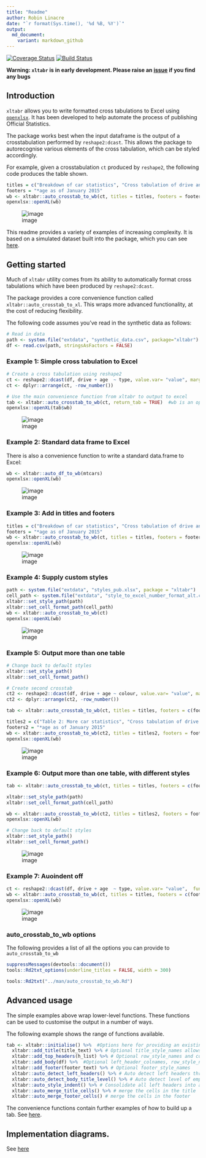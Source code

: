```yaml
---
title: "Readme"
author: Robin Linacre
date: "`r format(Sys.time(), '%d %B, %Y')`"
output:
  md_document:
    variant: markdown_github
---
```


[![Coverage Status](https://img.shields.io/codecov/c/github/moj-analytical-services/xltabr/dev.svg)](https://codecov.io/github/moj-analytical-services/xltabr?branch=dev)
[![Build Status](https://travis-ci.org/moj-analytical-services/xltabr.svg?branch=dev)](https://travis-ci.org/moj-analytical-services/xltabr)

**Warning: `xltabr` is in early development.  Please raise an [issue](https://github.com/moj-analytical-services/xltabr/issues) if you find any bugs**

## Introduction

`xltabr` allows you to write formatted cross tabulations to Excel using [`openxlsx`](https://github.com/awalker89/openxlsx).  It has been developed to help automate the process of publishing Official Statistics.

The package works best when the input dataframe is the output of a crosstabulation performed by `reshape2:dcast`.  This allows the package to autorecognise various elements of the cross tabulation, which can be styled accordingly.

For example, given a crosstabulation `ct` produced by `reshape2`, the following code produces the table shown.

```r
titles = c("Breakdown of car statistics", "Cross tabulation of drive and age against type*")
footers = "*age as of January 2015"
wb <- xltabr::auto_crosstab_to_wb(ct, titles = titles, footers = footers)
openxlsx::openXL(wb)
```

![image](vignettes/example_1.png?raw=true)

This readme provides a variety of examples of increasing complexity.  It is based on a simulated dataset built into the package, which you can see [here](https://github.com/moj-analytical-services/xltabr/blob/master/inst/extdata/synthetic_data.csv).


## Getting started

Much of `xltabr` utility comes from its ability to automatically format cross tabulations which have been produced by `reshape2:dcast`.

The package provides a core convenience function called `xltabr::auto_crosstab_to_xl`. This wraps more advanced functionality, at the cost of reducing flexibility. 

The following code assumes you've read in the synthetic data as follows:

```r
# Read in data 
path <- system.file("extdata", "synthetic_data.csv", package="xltabr")
df <- read.csv(path, stringsAsFactors = FALSE)
```

### Example 1:  Simple cross tabulation to Excel

```r
# Create a cross tabulation using reshape2
ct <- reshape2::dcast(df, drive + age  ~ type, value.var= "value", margins=c("drive", "age"), fun.aggregate = sum)
ct <- dplyr::arrange(ct, -row_number())

# Use the main convenience function from xltabr to output to excel
tab <- xltabr::auto_crosstab_to_wb(ct, return_tab = TRUE)  #wb is an openxlsx workbook object
openxlsx::openXL(tab$wb)
```

![image](vignettes/example_2.png?raw=true)

### Example 2:  Standard data frame to Excel

There is also a convenience function to  write a standard data.frame to Excel:

```r
wb <- xltabr::auto_df_to_wb(mtcars)
openxlsx::openXL(wb)
```

![image](vignettes/example_3.png?raw=true)

### Example 3:  Add in titles and footers

```r
titles = c("Breakdown of car statistics", "Cross tabulation of drive and age against type*")
footers = "*age as of January 2015"
wb <- xltabr::auto_crosstab_to_wb(ct, titles = titles, footers = footers)
openxlsx::openXL(wb)
```

![image](vignettes/example_1.png?raw=true)

### Example 4: Supply custom styles

```r
path <- system.file("extdata", "styles_pub.xlsx", package = "xltabr")
cell_path <- system.file("extdata", "style_to_excel_number_format_alt.csv", package = "xltabr")
xltabr::set_style_path(path)
xltabr::set_cell_format_path(cell_path)
wb <- xltabr::auto_crosstab_to_wb(ct)
openxlsx::openXL(wb)

```

![image](vignettes/example_5.png?raw=true)

### Example 5:  Output more than one table

```r
# Change back to default styles
xltabr::set_style_path()
xltabr::set_cell_format_path()

# Create second crosstab
ct2 <- reshape2::dcast(df, drive + age ~ colour, value.var= "value", margins=c("drive", "age"), fun.aggregate = sum)
ct2 <- dplyr::arrange(ct2, -row_number())

tab <- xltabr::auto_crosstab_to_wb(ct, titles = titles, footers = c(footers, ""), return_tab = TRUE)

titles2 = c("Table 2: More car statistics", "Cross tabulation of drive and age against colour*")
footers2 = "*age as of January 2015"
wb <- xltabr::auto_crosstab_to_wb(ct2, titles = titles2, footers = footers2, insert_below_tab = tab)
openxlsx::openXL(wb)
```

![image](vignettes/example_4.png?raw=true)

### Example 6:  Output more than one table, with different styles

```r
tab <- xltabr::auto_crosstab_to_wb(ct, titles = titles, footers = c(footers, ""), return_tab = TRUE)

xltabr::set_style_path(path)
xltabr::set_cell_format_path(cell_path)

wb <- xltabr::auto_crosstab_to_wb(ct2, titles = titles2, footers = footers2, insert_below_tab = tab)
openxlsx::openXL(wb)

# Change back to default styles
xltabr::set_style_path()
xltabr::set_cell_format_path()
```

![image](vignettes/example_6.png?raw=true)

### Example 7:  Auoindent off

```r
ct <- reshape2::dcast(df, drive + age  ~ type, value.var= "value",  fun.aggregate = sum)
wb <- xltabr::auto_crosstab_to_wb(ct, titles = titles, footers = c(footers, ""), indent = FALSE, left_header_colnames = c("drive", "age"))
openxlsx::openXL(wb)
```

![image](vignettes/example_7.png?raw=true)

### auto_crosstab_to_wb options 

The following provides a list of all the options you can provide to `auto_crosstab_to_wb`

```r
suppressMessages(devtools::document())
tools::Rd2txt_options(underline_titles = FALSE, width = 300)
```

```r
tools::Rd2txt("../man/auto_crosstab_to_wb.Rd")
```

## Advanced usage

The simple examples above wrap lower-level functions.  These functions can be used to customise the output in a number of ways.

The following example shows the range of functions available.

```r

tab <- xltabr::initialise() %>%  #Options here for providing an existing workbook, changing worksheet name, and position of table in wb
  xltabr::add_title(title_text) %>% # Optional title_style_names allows user to specify formatting
  xltabr::add_top_headers(h_list) %>% # Optional row_style_names and col_style_names allows custom formatting
  xltabr::add_body(df) %>%  #Optional left_header_colnames, row_style_names, left_header_style_names col_style names
  xltabr::add_footer(footer_text) %>% # Optional footer_style_names
  xltabr::auto_detect_left_headers() %>% # Auto detect left headers through presence of keyword, default = '(all)'
  xltabr::auto_detect_body_title_level() %>% # Auto detect level of emphasis of each row in body, through presence of keyword
  xltabr::auto_style_indent() %>% # Consolidate all left headers into a single column, with indentation to signify emphasis level
  xltabr::auto_merge_title_cells() %>% # merge the cells in the title
  xltabr::auto_merge_footer_cells() # merge the cells in the footer
```


The convenience functions contain further examples of how to build up a tab.  See [here](https://github.com/moj-analytical-services/xltabr/blob/dev/R/convenience.R). 


## Implementation diagrams.

See [here](https://www.draw.io/?lightbox=1&highlight=0000ff&edit=_blank&layers=1&nav=1&title=xltabr#Uhttps%3A%2F%2Fdrive.google.com%2Fa%2Fdigital.justice.gov.uk%2Fuc%3Fid%3D0BwYwuy7YhhdxY2hGQnVGNFN6QkE%26export%3Ddownload)
